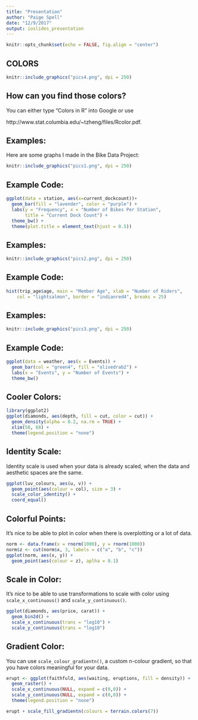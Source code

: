 ```yaml
---
title: "Presentation"
author: "Paige Spell"
date: "12/9/2017"
output: ioslides_presentation
---
```


```r
knitr::opts_chunk$set(echo = FALSE, fig.align = "center")
```

## COLORS

```r
knitr::include_graphics("pics4.png", dpi = 250)
```

## How can you find those colors?

You can either type "Colors in R" into Google or use

http://www.stat.columbia.edu/~tzheng/files/Rcolor.pdf.

## Examples:

Here are some graphs I made in the Bike Data Project: 

```r
knitr::include_graphics("pics1.png", dpi = 250)
```

## Example Code:

```r
ggplot(data = station, aes(x=current_dockcount))+
  geom_bar(fill = "lavender", color = "purple") + 
  labs(y = "Frequency", x = "Number of Bikes Per Station", 
       title = "Current Dock Count") + 
  theme_bw() +
  theme(plot.title = element_text(hjust = 0.5))
```

## Examples:

```r
knitr::include_graphics("pics2.png", dpi = 250)
```

## Example Code: 

```r
hist(trip_age$age, main = "Member Age", xlab = "Number of Riders", 
    col = "lightsalmon", border = "indianred4", breaks = 25)
```

## Examples:

```r
knitr::include_graphics("pics3.png", dpi = 250)
```

## Example Code:

```r
ggplot(data = weather, aes(x = Events)) + 
  geom_bar(col = "green4", fill = "olivedrab2") + 
  labs(x = "Events", y = "Number of Events") + 
  theme_bw()
```

## Cooler Colors:

```r
library(ggplot2)
ggplot(diamonds, aes(depth, fill = cut, color = cut)) +
  geom_density(alpha = 0.2, na.rm = TRUE) +
  xlim(58, 68) +
  theme(legend.position = "none")
```

## Identity Scale:

Identity scale is used when your data is already scaled, when the data and aesthetic spaces are the same.

```r
ggplot(luv_colours, aes(u, v)) +
  geom_point(aes(colour = col), size = 3) +
  scale_color_identity() +
  coord_equal()
```

## Colorful Points:

It's nice to be able to plot in color when there is overplotting or a lot of data.

```r
norm <- data.frame(x = rnorm(1000), y = rnorm(1000))
norm$z <- cut(norm$x, 3, labels = c("a", "b", "c"))
ggplot(norm, aes(x, y)) +
  geom_point(aes(colour = z), aplha = 0.1) 
```

## Scale in Color:

It's nice to be able to use transformations to scale with color using `scale_x_continuous()` and `scale_y_continuous()`.

```r
ggplot(diamonds, aes(price, carat)) +
  geom_bin2d() +
  scale_x_continuous(trans = "log10") +
  scale_y_continuous(trans = "log10")
```

## Gradient Color: 

You can use `scale_colour_gradientn()`, a custom n-colour gradient, so that you have colors meaningful for your data.

```r
erupt <- ggplot(faithfuld, aes(waiting, eruptions, fill = density)) +
  geom_raster() +
  scale_x_continuous(NULL, expand = c(0,0)) +
  scale_y_continuous(NULL, expand = c(0,0)) +
  theme(legend.position = "none")

erupt + scale_fill_gradientn(colours = terrain.colors(7))
```


